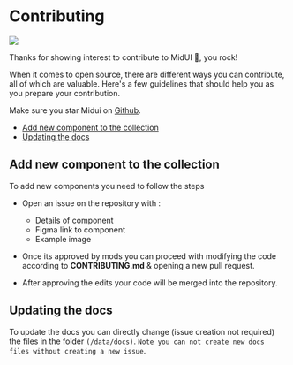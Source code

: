 # Contributing

<img src="https://contrib.rocks/image?repo=tailwindcss/tailwindcss" />

Thanks for showing interest to contribute to MidUI 💖, you rock!

When it comes to open source, there are different ways you can contribute, all of which are valuable. Here's a few guidelines that should help you as you prepare your contribution.

Make sure you star Midui on [Github](https://github.com/miduidev/MidUI).

- [Add new component to the collection](#add-new-component-to-the-collection)
- [Updating the docs](#updating-the-docs)

## Add new component to the collection

To add new components you need to follow the steps

- Open an issue on the repository with :

  - Details of component
  - Figma link to component
  - Example image

- Once its approved by mods you can proceed with modifying the code according to **CONTRIBUTING.md** & opening a new pull request.
- After approving the edits your code will be merged into the repository.

## Updating the docs

To update the docs you can directly change (issue creation not required) the files in the folder `(/data/docs)`.
`Note you can not create new docs files without creating a new issue`.
